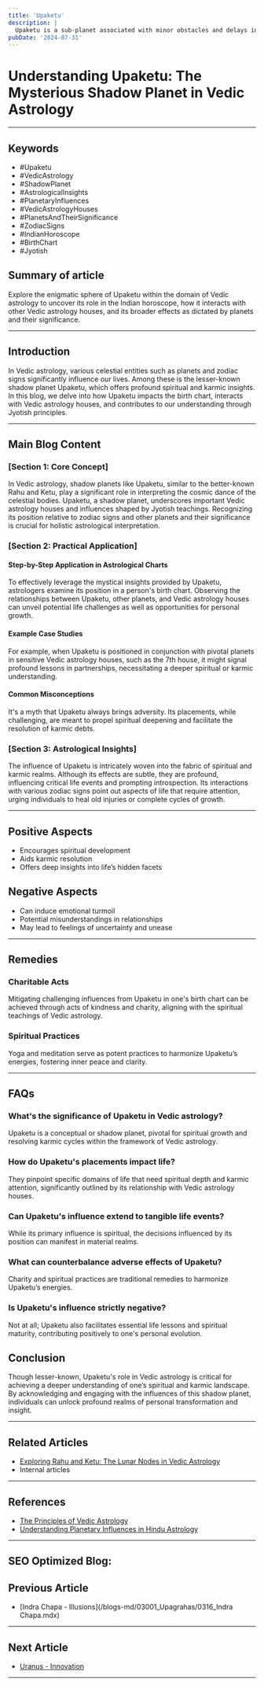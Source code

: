 ```yaml
---
title: 'Upaketu'
description: |
  Upaketu is a sub-planet associated with minor obstacles and delays in vedic astrology
pubDate: '2024-07-31'
---
```


# Understanding Upaketu: The Mysterious Shadow Planet in Vedic Astrology

---

## Keywords
- #Upaketu
- #VedicAstrology
- #ShadowPlanet
- #AstrologicalInsights
- #PlanetaryInfluences
- #VedicAstrologyHouses
- #PlanetsAndTheirSignificance
- #ZodiacSigns
- #IndianHoroscope
- #BirthChart
- #Jyotish

## Summary of article
Explore the enigmatic sphere of Upaketu within the domain of Vedic astrology to uncover its role in the Indian horoscope, how it interacts with other Vedic astrology houses, and its broader effects as dictated by planets and their significance.

---

## Introduction
In Vedic astrology, various celestial entities such as planets and zodiac signs significantly influence our lives. Among these is the lesser-known shadow planet Upaketu, which offers profound spiritual and karmic insights. In this blog, we delve into how Upaketu impacts the birth chart, interacts with Vedic astrology houses, and contributes to our understanding through Jyotish principles.

---

## Main Blog Content

### [Section 1: Core Concept]
In Vedic astrology, shadow planets like Upaketu, similar to the better-known Rahu and Ketu, play a significant role in interpreting the cosmic dance of the celestial bodies. Upaketu, a shadow planet, underscores important Vedic astrology houses and influences shaped by Jyotish teachings. Recognizing its position relative to zodiac signs and other planets and their significance is crucial for holistic astrological interpretation.

### [Section 2: Practical Application]
#### Step-by-Step Application in Astrological Charts
To effectively leverage the mystical insights provided by Upaketu, astrologers examine its position in a person's birth chart. Observing the relationships between Upaketu, other planets, and Vedic astrology houses can unveil potential life challenges as well as opportunities for personal growth.
#### Example Case Studies
For example, when Upaketu is positioned in conjunction with pivotal planets in sensitive Vedic astrology houses, such as the 7th house, it might signal profound lessons in partnerships, necessitating a deeper spiritual or karmic understanding.
#### Common Misconceptions
It's a myth that Upaketu always brings adversity. Its placements, while challenging, are meant to propel spiritual deepening and facilitate the resolution of karmic debts.

### [Section 3: Astrological Insights]
The influence of Upaketu is intricately woven into the fabric of spiritual and karmic realms. Although its effects are subtle, they are profound, influencing critical life events and prompting introspection. Its interactions with various zodiac signs point out aspects of life that require attention, urging individuals to heal old injuries or complete cycles of growth.

---

## Positive Aspects
- Encourages spiritual development
- Aids karmic resolution
- Offers deep insights into life’s hidden facets

## Negative Aspects
- Can induce emotional turmoil
- Potential misunderstandings in relationships
- May lead to feelings of uncertainty and unease

---

## Remedies

### Charitable Acts
Mitigating challenging influences from Upaketu in one's birth chart can be achieved through acts of kindness and charity, aligning with the spiritual teachings of Vedic astrology.

### Spiritual Practices
Yoga and meditation serve as potent practices to harmonize Upaketu’s energies, fostering inner peace and clarity.

---

## FAQs
### What's the significance of Upaketu in Vedic astrology?
Upaketu is a conceptual or shadow planet, pivotal for spiritual growth and resolving karmic cycles within the framework of Vedic astrology.
### How do Upaketu's placements impact life?
They pinpoint specific domains of life that need spiritual depth and karmic attention, significantly outlined by its relationship with Vedic astrology houses.
### Can Upaketu's influence extend to tangible life events?
While its primary influence is spiritual, the decisions influenced by its position can manifest in material realms.
### What can counterbalance adverse effects of Upaketu?
Charity and spiritual practices are traditional remedies to harmonize Upaketu’s energies.
### Is Upaketu's influence strictly negative?
Not at all; Upaketu also facilitates essential life lessons and spiritual maturity, contributing positively to one's personal evolution.

## Conclusion
Though lesser-known, Upaketu's role in Vedic astrology is critical for achieving a deeper understanding of one’s spiritual and karmic landscape. By acknowledging and engaging with the influences of this shadow planet, individuals can unlock profound realms of personal transformation and insight.

---

## Related Articles
- [Exploring Rahu and Ketu: The Lunar Nodes in Vedic Astrology](link)
- Internal articles

---

## References
- [The Principles of Vedic Astrology](link)
- [Understanding Planetary Influences in Hindu Astrology](link)

---

SEO Optimized Blog:
---

## Previous Article
- [Indra Chapa - Illusions](/blogs-md/03001_Upagrahas/0316_Indra Chapa.mdx)

---

## Next Article
- [Uranus - Innovation](/blogs-md/03001_Upagrahas/0310_Uranus.mdx)

---
